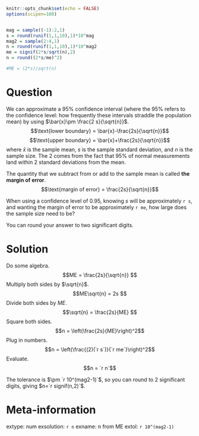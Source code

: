 ```r
knitr::opts_chunk$set(echo = FALSE)
options(scipen=100)


mag = sample((-1):2,1)
s = round(runif(1,1,10),1)*10^mag
mag2 = sample(2:4,1)
n = round(runif(1,1,10),1)*10^mag2
me = signif(2*s/sqrt(n),2)
n = round((2*s/me)^2)

#ME = (2*s)/sqrt(n)
```

Question
========

We can approximate a 95% confidence interval (where the 95% refers to the confidence level: how frequently these intervals straddle the population mean) by using $\bar{x}\pm \frac{2 s}{\sqrt{n}}$.
$$\text{lower boundary} = \bar{x}-\frac{2s}{\sqrt{n}}$$
$$\text{upper boundary} = \bar{x}+\frac{2s}{\sqrt{n}}$$
where $\bar{x}$ is the sample mean, $s$ is the sample standard deviation, and $n$ is the sample size. The 2 comes from the fact that 95% of normal measurements land within 2 standard deviations from the mean.

The quantity that we subtract from or add to the sample mean is called **the margin of error**.
$$\text{margin of error} = \frac{2s}{\sqrt{n}}$$

When using a confidence level of 0.95, knowing $s$ will be approximately `r s`, and wanting the margin of error to be approximately `r me`, how large does the sample size need to be?

You can round your answer to two significant digits.



Solution
========

Do some algebra.
$$ME = \frac{2s}{\sqrt{n}} $$
Multiply both sides by $\sqrt{n}$.
$$ME\sqrt{n} = 2s $$
Divide both sides by $ME$.
$$\sqrt{n} = \frac{2s}{ME} $$
Square both sides.
$$n  = \left(\frac{2s}{ME}\right)^2$$
Plug in numbers.
$$n  = \left(\frac{(2)(`r s`)}{`r me`}\right)^2$$
Evaluate.
$$n  = `r n`$$

The tolerance is $\pm `r 10^(mag2-1)`$, so you can round to 2 significant digits, giving $n=`r signif(n,2)`$.


Meta-information
================
extype: num
exsolution: `r n`
exname: n from ME
extol: `r 10^(mag2-1)`

